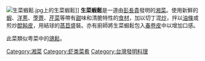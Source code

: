 {{unreferenced|time=2018-07-17T09:10:29+00:00}}
[[File:生菜蝦鬆.jpg|right]]上的生菜蝦鬆]]
'''生菜蝦鬆'''是一道由[[彭長貴|彭長貴]]發明的[[湘菜|湘菜]]。使用新鮮的[[蝦|蝦]]、[[洋蔥|洋蔥]]、[[荸薺|荸薺]]、[[芹菜|芹菜]]等帶有[[甜|甜]]味和清脆特性的[[食材|食材]]，加以切丁混[[炒|炒]]，拌以[[油條|油條]]或煎炒[[餛飩皮|餛飩皮]]，用結球的[[萵苣|萵苣]]盛裝。亦有廚師將生菜蝦鬆包入[[春卷皮|春卷皮]]中以增加口感。

此菜類似粤菜中的[[鴿鬆|鴿鬆]]。

[[Category:湘菜|Category:湘菜]]
[[Category:虾类菜肴|Category:虾类菜肴]]
[[Category:台灣發明料理|Category:台灣發明料理]]